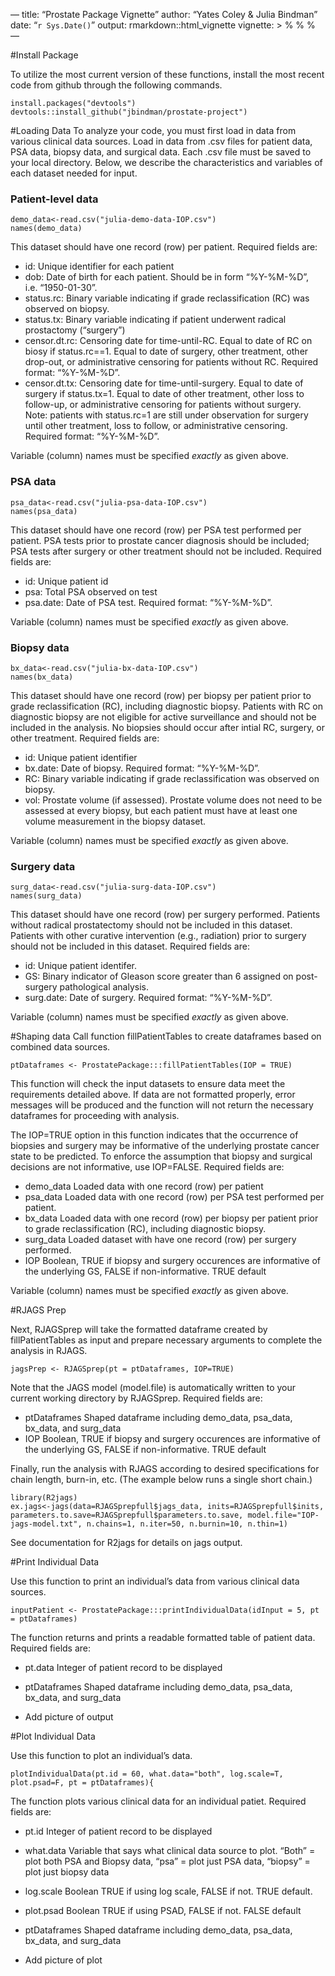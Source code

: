 --- title: "Prostate Package Vignette" author: "Yates Coley & Julia Bindman" date: "`r Sys.Date()`" 
output: rmarkdown::html_vignette vignette: > %\VignetteIndexEntry{Vignette
Title} %\VignetteEngine{knitr::rmarkdown} %\VignetteEncoding{UTF-8} ---


#Install Package

To utilize the most current version of these functions, install the most recent code from github through the following commands.

```
install.packages("devtools")
devtools::install_github("jbindman/prostate-project") 
```

#Loading Data 
To analyze your code, you must first load in data from various clinical data sources. Load in data from .csv files for patient data, PSA data, biopsy data, and surgical data. Each .csv file must be saved to your local directory. Below, we describe the characteristics and variables of each dataset needed for input.

### Patient-level data
```
demo_data<-read.csv("julia-demo-data-IOP.csv")
names(demo_data)
```
This dataset should have one record (row) per patient. Required fields are:

* id: Unique identifier for each patient
* dob: Date of birth for each patient. Should be in form "%Y-%M-%D", i.e. "1950-01-30".
* status.rc: Binary variable indicating if grade reclassification (RC) was observed on biopsy. 
* status.tx: Binary variable indicating if patient underwent radical prostactomy ("surgery")
* censor.dt.rc: Censoring date for time-until-RC. Equal to date of RC on biosy if status.rc==1. Equal to date of surgery, other treatment, other drop-out, or administrative censoring for patients without RC. Required format: "%Y-%M-%D".
* censor.dt.tx: Censoring date for time-until-surgery. Equal to date of surgery if status.tx=1. Equal to date of other treatment, other loss to follow-up, or administrative censoring for patients without surgery. Note: patients with status.rc=1 are still under observation for surgery until other treatment, loss to follow, or administrative censoring. Required format: "%Y-%M-%D".

Variable (column) names must be specified *exactly* as given above.

### PSA data
```
psa_data<-read.csv("julia-psa-data-IOP.csv") 
names(psa_data)
```
This dataset should have one record (row) per PSA test performed per patient. PSA tests prior to prostate cancer diagnosis should be included; PSA tests after surgery or other treatment should not be included. Required fields are:

* id: Unique patient id
* psa: Total PSA observed on test
* psa.date: Date of PSA test. Required format: "%Y-%M-%D".

Variable (column) names must be specified *exactly* as given above.

### Biopsy data
```
bx_data<-read.csv("julia-bx-data-IOP.csv") 
names(bx_data)
```
This dataset should have one record (row) per biopsy per patient prior to grade reclassification (RC), including diagnostic biopsy. Patients with RC on diagnostic biopsy are not eligible for active surveillance and should not be included in the analysis. No biopsies should occur after intial RC, surgery, or other treatment. Required fields are:

* id: Unique patient identifier
* bx.date: Date of biopsy. Required format: "%Y-%M-%D".
* RC: Binary variable indicating if grade reclassification was observed on biopsy.
* vol: Prostate volume (if assessed). Prostate volume does not need to be assessed at every biopsy, but each patient must have at least one volume measurement in the biopsy dataset. 

Variable (column) names must be specified *exactly* as given above.

### Surgery data
```
surg_data<-read.csv("julia-surg-data-IOP.csv") 
names(surg_data)
```
This dataset should have one record (row) per surgery performed. Patients without radical prostatectomy should not be included in this dataset. Patients with other curative intervention (e.g., radiation) prior to surgery should not be included in this dataset. Required fields are:

* id: Unique patient identifer.
* GS: Binary indicator of Gleason score greater than 6 assigned on post-surgery pathological analysis.
* surg.date: Date of surgery. Required format: "%Y-%M-%D".

Variable (column) names must be specified *exactly* as given above.


#Shaping data
Call function fillPatientTables to create dataframes based on combined data sources.
```
ptDataframes <- ProstatePackage:::fillPatientTables(IOP = TRUE)
```
This function will check the input datasets to ensure data meet the requirements detailed above. If data are not formatted properly, error messages will be produced and the function will not return the necessary dataframes for proceeding with analysis.

The IOP=TRUE option in this function indicates that the occurrence of biopsies and surgery may be informative of the underlying prostate cancer state to be predicted. To enforce the assumption that biopsy and surgical decisions are not informative, use IOP=FALSE. Required fields are:

* demo_data Loaded data with one record (row) per patient
* psa_data Loaded data with one record (row) per PSA test performed per patient.
* bx_data Loaded data with one record (row) per biopsy per patient prior to grade reclassification (RC), including diagnostic biopsy.
* surg_data Loaded dataset with have one record (row) per surgery performed.
* IOP Boolean, TRUE if biopsy and surgery occurences are informative of the underlying GS, FALSE if non-informative. TRUE default

Variable (column) names must be specified *exactly* as given above.

#RJAGS Prep

Next, RJAGSprep will take the formatted dataframe created by fillPatientTables as input and prepare necessary arguments to complete the analysis in RJAGS. 
```
jagsPrep <- RJAGSprep(pt = ptDataframes, IOP=TRUE)

```
Note that the JAGS model (model.file) is automatically written to your current working directory by RJAGSprep. Required fields are: 

* ptDataframes Shaped dataframe including demo_data, psa_data, bx_data, and surg_data
* IOP Boolean, TRUE if biopsy and surgery occurences are informative of the underlying GS, FALSE if non-informative. TRUE default

Finally, run the analysis with RJAGS according to desired specifications for chain length, burn-in, etc. (The example below runs a single short chain.)
```
library(R2jags)
ex.jags<-jags(data=RJAGSprepfull$jags_data, inits=RJAGSprepfull$inits, parameters.to.save=RJAGSprepfull$parameters.to.save, model.file="IOP-jags-model.txt", n.chains=1, n.iter=50, n.burnin=10, n.thin=1)
```
See documentation for R2jags for details on jags output.

#Print Individual Data

Use this function to print an individual's data from various clinical data sources.

```
inputPatient <- ProstatePackage:::printIndividualData(idInput = 5, pt = ptDataframes)
```
The function returns and prints a readable formatted table of patient data. Required fields are:

* pt.data Integer of patient record to be displayed
* ptDataframes Shaped dataframe including demo_data, psa_data, bx_data, and surg_data

* Add picture of output


#Plot Individual Data

Use this function to plot an individual's data.

```
plotIndividualData(pt.id = 60, what.data="both", log.scale=T, plot.psad=F, pt = ptDataframes){
```
The function plots various clinical data for an individual patiet. Required fields are:

* pt.id Integer of patient record to be displayed
* what.data Variable that says what clinical data source to plot. "Both" = plot both PSA and Biopsy data, "psa" = plot just PSA data, "biopsy" = plot just biopsy data
* log.scale Boolean TRUE if using log scale, FALSE if not. TRUE default.
* plot.psad Boolean TRUE if using PSAD, FALSE if not. FALSE default
* ptDataframes Shaped dataframe including demo_data, psa_data, bx_data, and surg_data

* Add picture of plot

